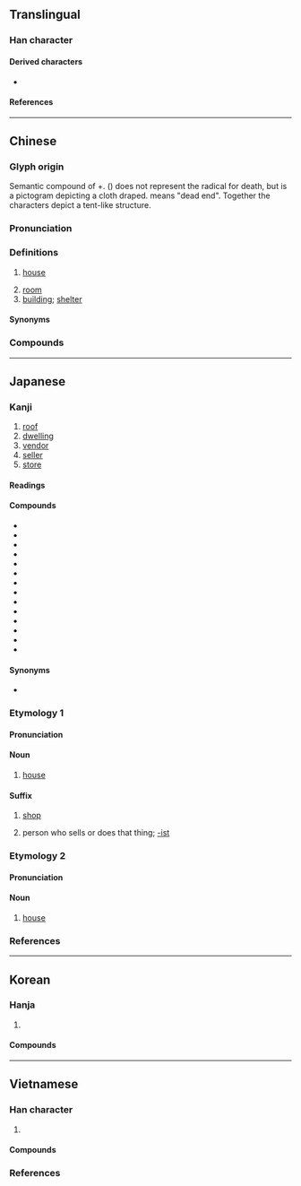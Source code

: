 {{character info}}
==Translingual==
{{stroke order|strokes=9}}

===Han character===
{{Han char|rn=44|rad=尸|as=06|sn=9|four=77214|canj=SMIG|ids=⿸尸至}}

====Derived characters====
* {{l|mul|[[偓]], [[喔]], [[𡎔]], [[媉]], [[𫶉]], [[幄]], [[握]], [[渥]], [[腛]], [[楃]], [[𤌆]], [[𥟽]], [[䌂]], [[𧎜]], [[䠎]], [[𩠭]], [[𦢢]], [[𫒷]], [[齷]]([[龌]]), [[𡳽]], [[剭]], [[𦢡]], [[𨜘]], [[𪃮]]([[𬸟]]), [[𮐂]], [[箼]], [[𨵱]], [[𩄌]]}}

====References====
{{Han ref|kx=0301.190|dkj=07684|dj=0598.110|hdz=20972.010|uh=5C4B}}

----

==Chinese==
{{zh-forms}}

===Glyph origin===
{{Han etym}}
Semantic compound of {{m|zh|尸}}+{{m|zh|至}}. ({{lang|zh|尸}}) does not represent the radical for death, but is a pictogram depicting a cloth draped. {{lang|zh|至}} means "dead end". Together the characters depict a tent-like structure.

===Pronunciation===
{{zh-pron
|m=wū
|m-s=wu2
|c=uk1
|c-t=uuk2
|g=uh6
|h=pfs=vuk;gd=vug5
|j=veh4
|mb=ŭ
|md=ók
|mn=ok
|mn-t=og4
|w=4oq
|x=
|mc=y
|oc=y
|ma=Zh-wū.oga
|cat=n
}}

===Definitions===
{{zh-hanzi}}

# [[house]] {{zh-mw|c:間}}
#: {{zh-x|全 屋 冇 窗|there is not a single window in the entire '''house'''|C}}
# [[room]]
# [[building]]; [[shelter]]

====Synonyms====
{{zh-dial|房子}}
{{zh-dial|房間}}

===Compounds===
{{zh-der|屋子|屋企|上屋|不愧屋漏|不落屋|世界屋脊|二屋裡|仰屋|仰屋竊歎|仰屋興嘆|仰屋著書|住屋|僦屋|內堂屋|冰屋|湯屋|危屋|古屋|吉屋|名古屋|同屋|啤酒屋|因樹為屋|回屋|土屋|土階茅屋|守屋|堂屋|場屋|夏屋|大屋|夾層屋|密屋|屋上建瓴|屋上架屋|屋上瞻烏|屋下架屋|屋下蓋屋|屋內|屋外|屋主|屋大維|屋宇|屋宜|屋山|屋廬|屋梁|屋漏|屋烏推愛|屋瓦|屋社|屋簷|屋翼|屋脊|屋裡|屋裡人|屋裡的|屋除|屋鋪|屋頂|屋頂花園|席屋|平屋|建屋|建瓴高屋|愛屋及烏|成屋|房屋|房屋稅|扶堂屋|披屋|拉腳屋|新屋|暖屋|書屋|木屋|本屋|東屋|板屋|棚屋|樣品屋|正屋|比屋|比屋可封|比屋而封|比屋而誅|法拍屋|活動房屋|海屋添籌|海屋籌添|海砂屋|潤屋|潤屋潤身|燕雀處屋|版屋|牽蘿補屋|狗屋|瓦屋|生棟覆屋|疊床架屋|發屋求狸|白屋|白屋人家|白屋寒門|矮牆淺屋|石版屋|破屋|破屋壞垣|磚屋|租屋|空屋|空屋率|穿房過屋|窮閻漏屋|網路茶屋|線上書屋|縮屋稱貞|群屋|花屋|茅屋|茶屋|草屋|華屋|華屋丘墟|華屋山丘|落月屋梁|葺屋|蓬屋生輝|蔀屋|藥屋|薄田朽屋|裡屋|賃屋|購屋|重屋|金屋|金屋藏嬌|鋪屋|鍵屋|隔屋攛椽|雪屋|預售屋|高屋建瓴|髮屋|鬼屋|魚屋|鹽屋|黃屋車|黃金屋|黑屋子|萬屋|質屋|屋根|問屋|納屋|肉屋|床屋|宿屋|長屋|屋上|靴屋|母屋|箔屋|屋烏|篝屋|鳥屋|蚊屋|店屋|排屋|入母屋|碓屋|蓋屋|靈屋|花屋脊|老屋基|石屋頭|碾屋|頭屋|搬屋:bun1 uk1;Cantonese|公屋|鐵皮屋|石屋}}

{{zh-cat|Elementary}}

----

==Japanese==

===Kanji===
{{ja-kanji|grade=3|rs=尸06}}

# [[roof]]
# [[dwelling]]
# [[vendor]]
# [[seller]]
# [[store]]

====Readings====
{{ja-readings
|goon=おく<をく
|kanon=おく<をく
|kun=や-, た
}}

====Compounds====
{{der-top|Compounds}}
* {{ja-r|居%酒%屋|い%ざか%や|Japanese [[bar]], Japanese [[pub]]}}
* {{ja-r|屋%宇|おく%う|[[house]]}}
* {{ja-r|屋%烏|おく%う|[[crow]] perching on a [[roof]]}}
* {{ja-r|屋%上|おく%じょう|[[rooftop]]}}
* {{ja-r|家%屋|か%おく|[[house]], [[dwelling]]}}
* {{ja-r|篝%屋|かがり%や|[[guardhouse]] during the Kamakura period}}
* {{ja-r|紀%伊%國%屋|き%の%くに%や|[[w:Books_Kinokuniya|Kinokuniya]]}}
* {{ja-r|名%古%屋|^な%ご%や}}
* {{ja-r|パン屋|パンや|[[bakery]]}}
* {{ja-r|本%屋|ほん%や|[[bookshop]]}}
* {{ja-r|松%屋|まつ%や|[[department store]]}}
* {{ja-r|部%屋|へ%や|[[room]] (of a house or hotel), [[chamber]], [[apartment]], [[flat]]}}
* {{ja-r|牢%屋|ろう%や|[[prison]]}}
* {{ja-r|小屋|こや|[[cottage]], [[hut]], [[cabin]], [[shed]]}}
{{der-bottom}}

====Synonyms====
* {{ja-r|家|いえ}}

===Etymology 1===
{{ja-kanjitab|や|yomi=k}}

====Pronunciation====
{{ja-pron|yomi=k|や|acc=1|acc_ref=DJR,NHK}}

====Noun====
{{ja-noun|や}}

# [[house]]

====Suffix====
{{ja-pos|suffix|や}}

# [[shop]]
#: {{ja-usex-inline|[[パン屋]]|パンや|bakery}}
# person who sells or does that thing; [[-ist]]
#: {{ja-usex-inline|[[パン屋]]|パンや|baker}}
#: {{ja-usex-inline|[[パン屋]]さん|パンや-さん|baker}}

===Etymology 2===
{{ja-kanjitab|おく|yomi=o}}

====Pronunciation====
{{ja-pron|yomi=o|おく|acc=1|acc_ref=DJR,NHK}}

====Noun====
{{ja-noun|おく|hhira=をく}}

# [[house]]

===References===
<references/>

{{topics|ja|Buildings|sort=や'}}

----

==Korean==

===Hanja===
{{ko-hanja/new|집|옥}}

# {{hanja form of|옥|[[house]]}}

====Compounds====
{{der3|ko
|{{ko-l|옥상|屋上}}
}}

----

==Vietnamese==

===Han character===
{{vi-readings|rs=尸06
|hanviet=ốc-tdcndg;tdcntd;gdhn;bonet
|phienthiet=烏谷 ô cốc
|nom=ốc-tdcndg;tdcntd;bonet;taberd, óc-tdcndg;tdcntd, ọc-gdhn;btcn, nóc-tdcndg
}}

# {{han tu form of|ốc|[[house]]}}

====Compounds====
{{der3|vi
|{{vi-l|房屋|phòng ốc}}
}}

===References===
<references/>
